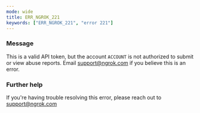 ```yaml
---
mode: wide
title: ERR_NGROK_221
keywords: ["ERR_NGROK_221", "error 221"]
---
```


### Message

This is a valid API token, but the account `ACCOUNT` is not authorized to submit or view abuse reports. Email support@ngrok.com if you believe this is an error.

### Further help

If you're having trouble resolving this error, please reach out to [support@ngrok.com](mailto:support@ngrok.com?subject=Help%20with%20ERR_NGROK_221)
